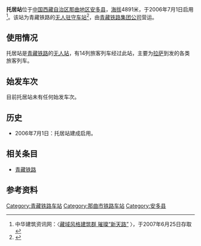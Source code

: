 {{Infobox China railway station
|车站名称 = 托居站
|图片 = 60650-Lhasa-Tibet-Qinghai-Railway (27439349754).jpg
|图片介绍 = 车站站牌
|其他名称 = 
|车站拼音 = Tuoju
|英文名称 = Tuoju Railway Station
|车站代码 = 44029<ref>{{cite book|title=中华人民共和国铁路车站代码（GB/T 10302-2010）|publisher=中国标准出版社|year=2010|isbn=155066140495|ignore-isbn-error=true|pages=36}}</ref>
|电报码 = 
|拼音码 = 
|车站类型 = 无人站
|技术性质 = 
|业务性质 = 
|始建时间 = 
|开通运营 = 2006年7月1日
|车站位置 = [[西藏自治区|西藏自治区]][[那曲地区|那曲地区]][[安多县|安多县]]
|坐标 = {{coord|32|23|48|N|91|36|53|E|display=inline,title|scale:10000}}
|归属 = [[青藏铁路公司|青藏铁路公司]][[那曲站|那曲站]]
|线路 = [[青藏铁路|青藏铁路]]
|车站等级 = 
|使用状态 = 使用中
|股道数目 = 
|正线 = 
|到发线 = 
|其它线 = 
|月台数目 = 
|侧式站台 = 
|岛式站台 = 
|站台面 = 
|网站 = 
|站线配置图 = 
}}
'''托居站'''位于[[中国|中国]][[西藏自治区|西藏自治区]][[那曲地区|那曲地区]][[安多县|安多县]]，[[海拔|海拔]]4891米，于2006年7月1日启用<ref name="r1">中华建筑资讯网：〈[http://www.rpccn.com/news/33/200673162447.htm 藏域风格建筑群 璀璨“新天路”] {{webarchive|url=https://web.archive.org/web/20070930190113/http://www.rpccn.com/news/33/200673162447.htm |date=2007-09-30 }}〉，于2007年6月25日存取</ref>。该站为青藏铁路的[[无人站|无人驻守车站]]<ref>{{Cite book|title=天路 天路 天路|last=张荣大著|first=|publisher=拉萨：西藏人民出版社|year=2015.12|isbn=978-7-223-04957-3|location=|pages=173}}</ref>，由[[青藏铁路集团公司|青藏铁路集团公司]]营运。

==使用情况==
托居站是[[青藏铁路|青藏铁路]]的[[无人站|无人站]]，有14列旅客列车经过此站，主要为[[拉萨站|拉萨]]到发的各类旅客列车。

==始发车次==
目前托居站未有任何始发车次。

==历史==
*2006年7月1日：托居站建成启用。

==相关条目==
*[[青藏铁路|青藏铁路]]

==参考资料==
{{Reflist|2}}

{{青藏铁路}}

[[Category:青藏铁路车站|Category:青藏铁路车站]]
[[Category:那曲市铁路车站|Category:那曲市铁路车站]]
[[Category:安多县|Category:安多县]]


{{China-rail-stub}}
{{Railwaystation-stub}}